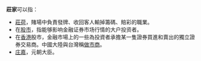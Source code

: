'''莊家'''可以指：
*[[莊荷|莊荷]]，賭場中負責發牌、收回客人輸掉籌碼、賠彩的職業。
*在[[股市|股市]]，指能够影响金融证券市场行情的大户投资者。
*在[[香港|香港]]股市，金融市場上的一些為投資者承擔某一隻證券買進和賣出的獨立證券交易商。中國大陸與台灣稱[[做市商|做市商]]。
*[[庄嘉|庄嘉]]，元朝大臣。
{{消歧義|cat=二字消歧义}}